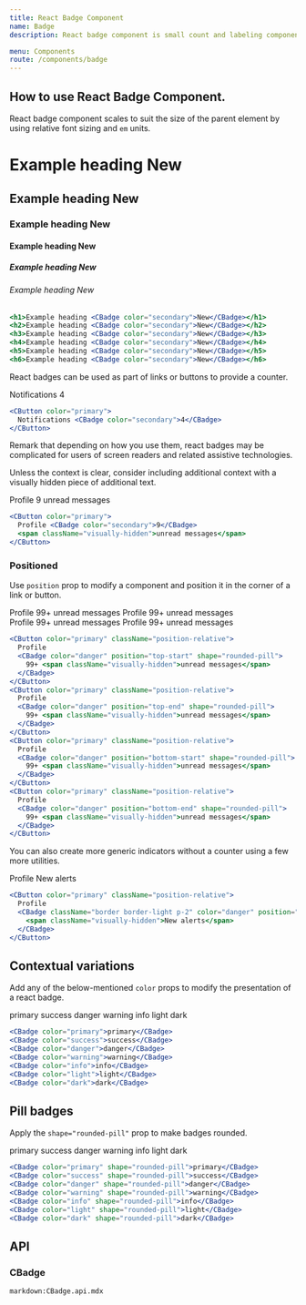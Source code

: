 ```yaml
---
title: React Badge Component
name: Badge
description: React badge component is small count and labeling component.

menu: Components
route: /components/badge
---
```



## How to use React Badge Component.

React badge component scales to suit the size of the parent element by using relative font sizing and `em` units.

<Example>
  <h1>Example heading <CBadge color="secondary">New</CBadge></h1>
  <h2>Example heading <CBadge color="secondary">New</CBadge></h2>
  <h3>Example heading <CBadge color="secondary">New</CBadge></h3>
  <h4>Example heading <CBadge color="secondary">New</CBadge></h4>
  <h5>Example heading <CBadge color="secondary">New</CBadge></h5>
  <h6>Example heading <CBadge color="secondary">New</CBadge></h6>
</Example>

```jsx
<h1>Example heading <CBadge color="secondary">New</CBadge></h1>
<h2>Example heading <CBadge color="secondary">New</CBadge></h2>
<h3>Example heading <CBadge color="secondary">New</CBadge></h3>
<h4>Example heading <CBadge color="secondary">New</CBadge></h4>
<h5>Example heading <CBadge color="secondary">New</CBadge></h5>
<h6>Example heading <CBadge color="secondary">New</CBadge></h6>
```

React badges can be used as part of links or buttons to provide a counter.

<Example>
  <CButton color="primary">
    Notifications <CBadge color="secondary">4</CBadge>
  </CButton>
</Example>

```jsx
<CButton color="primary">
  Notifications <CBadge color="secondary">4</CBadge>
</CButton>
```

Remark that depending on how you use them, react badges may be complicated for users of screen readers and related assistive technologies.

Unless the context is clear, consider including additional context with a visually hidden piece of additional text.

<Example>
  <CButton color="primary">
    Profile <CBadge color="secondary">9</CBadge>
    <span className="visually-hidden">unread messages</span>
  </CButton>
</Example>

```jsx
<CButton color="primary">
  Profile <CBadge color="secondary">9</CBadge>
  <span className="visually-hidden">unread messages</span>
</CButton>
```

### Positioned

Use `position` prop to modify a component and position it in the corner of a link or button.

<Example>
  <CButton color="primary" className="position-relative">
    Profile
    <CBadge color="danger" position="top-start" shape="rounded-pill">
      99+ <span className="visually-hidden">unread messages</span>
    </CBadge>
  </CButton>
  <CButton color="primary" className="position-relative ms-1">
    Profile
    <CBadge color="danger" position="top-end" shape="rounded-pill">
      99+ <span className="visually-hidden">unread messages</span>
    </CBadge>
  </CButton>
  <br/>
  <CButton color="primary" className="position-relative ">
    Profile
    <CBadge color="danger" position="bottom-start" shape="rounded-pill">
      99+ <span className="visually-hidden">unread messages</span>
    </CBadge>
  </CButton>
  <CButton color="primary" className="position-relative ms-1">
    Profile
    <CBadge color="danger" position="bottom-end" shape="rounded-pill">
      99+ <span className="visually-hidden">unread messages</span>
    </CBadge>
  </CButton>
</Example>

```jsx
<CButton color="primary" className="position-relative">
  Profile
  <CBadge color="danger" position="top-start" shape="rounded-pill">
    99+ <span className="visually-hidden">unread messages</span>
  </CBadge>
</CButton>
<CButton color="primary" className="position-relative">
  Profile
  <CBadge color="danger" position="top-end" shape="rounded-pill">
    99+ <span className="visually-hidden">unread messages</span>
  </CBadge>
</CButton>
<CButton color="primary" className="position-relative">
  Profile
  <CBadge color="danger" position="bottom-start" shape="rounded-pill">
    99+ <span className="visually-hidden">unread messages</span>
  </CBadge>
</CButton>
<CButton color="primary" className="position-relative">
  Profile
  <CBadge color="danger" position="bottom-end" shape="rounded-pill">
    99+ <span className="visually-hidden">unread messages</span>
  </CBadge>
</CButton>
```

You can also create more generic indicators without a counter using a few more utilities.

<Example>
  <CButton color="primary" className="position-relative">
    Profile
    <CBadge className="border border-light p-2" color="danger" position="top-end" shape="rounded-circle">
      <span className="visually-hidden">New alerts</span>
    </CBadge>
  </CButton>
</Example>

```jsx
<CButton color="primary" className="position-relative">
  Profile
  <CBadge className="border border-light p-2" color="danger" position="top-end" shape="rounded-circle">
    <span className="visually-hidden">New alerts</span>
  </CBadge>
</CButton>
```

## Contextual variations

Add any of the below-mentioned `color` props to modify the presentation of a react badge.

<Example>
  <CBadge color="primary">primary</CBadge>
  <CBadge color="success">success</CBadge>
  <CBadge color="danger">danger</CBadge>
  <CBadge color="warning">warning</CBadge>
  <CBadge color="info">info</CBadge>
  <CBadge color="light">light</CBadge>
  <CBadge color="dark">dark</CBadge>
</Example>

```jsx
<CBadge color="primary">primary</CBadge>
<CBadge color="success">success</CBadge>
<CBadge color="danger">danger</CBadge>
<CBadge color="warning">warning</CBadge>
<CBadge color="info">info</CBadge>
<CBadge color="light">light</CBadge>
<CBadge color="dark">dark</CBadge>
```

## Pill badges

Apply the `shape="rounded-pill"` prop to make badges rounded.

<Example>
  <CBadge color="primary" shape="rounded-pill">primary</CBadge>
  <CBadge color="success" shape="rounded-pill">success</CBadge>
  <CBadge color="danger" shape="rounded-pill">danger</CBadge>
  <CBadge color="warning" shape="rounded-pill">warning</CBadge>
  <CBadge color="info" shape="rounded-pill">info</CBadge>
  <CBadge color="light" shape="rounded-pill">light</CBadge>
  <CBadge color="dark" shape="rounded-pill">dark</CBadge>
</Example>

```jsx
<CBadge color="primary" shape="rounded-pill">primary</CBadge>
<CBadge color="success" shape="rounded-pill">success</CBadge>
<CBadge color="danger" shape="rounded-pill">danger</CBadge>
<CBadge color="warning" shape="rounded-pill">warning</CBadge>
<CBadge color="info" shape="rounded-pill">info</CBadge>
<CBadge color="light" shape="rounded-pill">light</CBadge>
<CBadge color="dark" shape="rounded-pill">dark</CBadge>
```

## API

### CBadge

`markdown:CBadge.api.mdx`